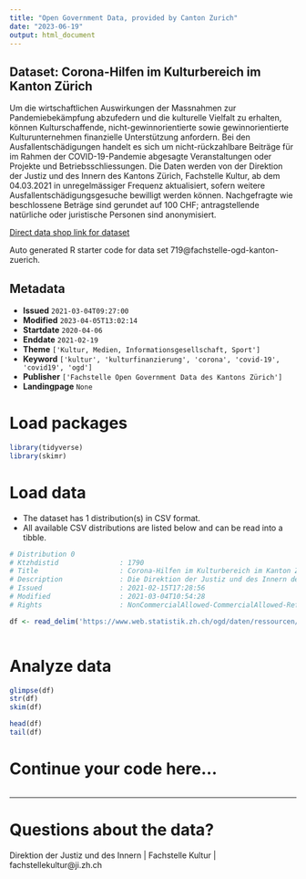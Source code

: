 ```yaml
---
title: "Open Government Data, provided by Canton Zurich"
date: "2023-06-19"
output: html_document
---
```


## Dataset: Corona-Hilfen im Kulturbereich im Kanton Zürich

Um die wirtschaftlichen Auswirkungen der Massnahmen zur Pandemiebekämpfung abzufedern und die kulturelle Vielfalt zu erhalten, können Kulturschaffende, nicht-gewinnorientierte sowie gewinnorientierte Kulturunternehmen finanzielle Unterstützung anfordern. Bei den Ausfallentschädigungen handelt es sich um nicht-rückzahlbare Beiträge für im Rahmen der COVID-19-Pandemie abgesagte Veranstaltungen oder Projekte und Betriebsschliessungen. Die Daten werden von der Direktion der Justiz und des Innern des Kantons Zürich, Fachstelle Kultur, ab dem 04.03.2021 in unregelmässiger Frequenz aktualisiert, sofern weitere Ausfallentschädigungsgesuche bewilligt werden können. Nachgefragte wie beschlossene Beträge sind gerundet auf 100 CHF; antragstellende natürliche oder juristische Personen sind anonymisiert.

[Direct data shop link for dataset](https://www.zh.ch/de/politik-staat/opendata.html#/datasets/719@fachstelle-ogd-kanton-zuerich)

Auto generated R starter code for data set 719@fachstelle-ogd-kanton-zuerich.

## Metadata

- **Issued** `2021-03-04T09:27:00`
- **Modified** `2023-04-05T13:02:14`
- **Startdate** `2020-04-06`
- **Enddate** `2021-02-19`
- **Theme** `['Kultur, Medien, Informationsgesellschaft, Sport']`
- **Keyword** `['kultur', 'kulturfinanzierung', 'corona', 'covid-19', 'covid19', 'ogd']`
- **Publisher** `['Fachstelle Open Government Data des Kantons Zürich']`
- **Landingpage** `None`


# Load packages

```r

library(tidyverse)
library(skimr)

```

# Load data

-   The dataset has 1 distribution(s) in CSV format.
-   All available CSV distributions are listed below and can be read into a tibble.

```r

# Distribution 0
# Ktzhdistid               : 1790
# Title                    : Corona-Hilfen im Kulturbereich im Kanton Zürich
# Description              : Die Direktion der Justiz und des Innern des Kantons Zürich, Fachstelle Kultur, veröffentlicht ab dem 04.03.2021 anonymisierte Daten zu den nachgefragten, beschlossenen und ausbezahlten Ausfallentschädigungen. Die Zeitreihe beginnt am 06.04.2020 mit dem ersten eingegangenen Gesuch. Spaltenüberschriften: 'Kategorie' = Antragstellende Kategorie ('Kulturschaffende', 'Kulturunternehmen gemeinnützig' oder 'Kulturunternehmen gewinnorientiert'); 'Sparte' = Kultursparte ('Bereichsübergreifend', 'Bildende Kunst', 'Design', 'Film', 'Kino', 'Klubs und Konzertlokale', 'Literatur', 'Museen', 'Musik' oder 'Tanz/Theater'); 'Nachgefragt' = Nachgefragter Betrag in CHF (gerundet auf 100 CHF); 'Beschluss' = Beschlossener Betrag in CHF (gerundet auf 100 CHF, 'NA' bei Ablehnung); 'Status' = Status des Antrags ('Ablehnung', 'Ausbezahlt' oder 'Saldo offen'); 'Eingangsdatum' = Datum des Eingangs des Gesuchs; 'Beschlussdatum' = Datum des Beschlusses über das Gesuch; 'ID' = anonymisierter Identifikator der antragstellenden natürlichen oder juristischen Person.
# Issued                   : 2021-02-15T17:28:56
# Modified                 : 2021-03-04T10:54:28
# Rights                   : NonCommercialAllowed-CommercialAllowed-ReferenceRequired

df <- read_delim('https://www.web.statistik.zh.ch/ogd/daten/ressourcen/KTZH_00000719_00001790.csv')



```

# Analyze data

```r

glimpse(df)
str(df)
skim(df)

head(df)
tail(df)

```

# Continue your code here...

```r

```

------------------------------------------------------------------------

# Questions about the data?

Direktion der Justiz und des Innern | Fachstelle Kultur | fachstellekultur@ji.zh.ch
